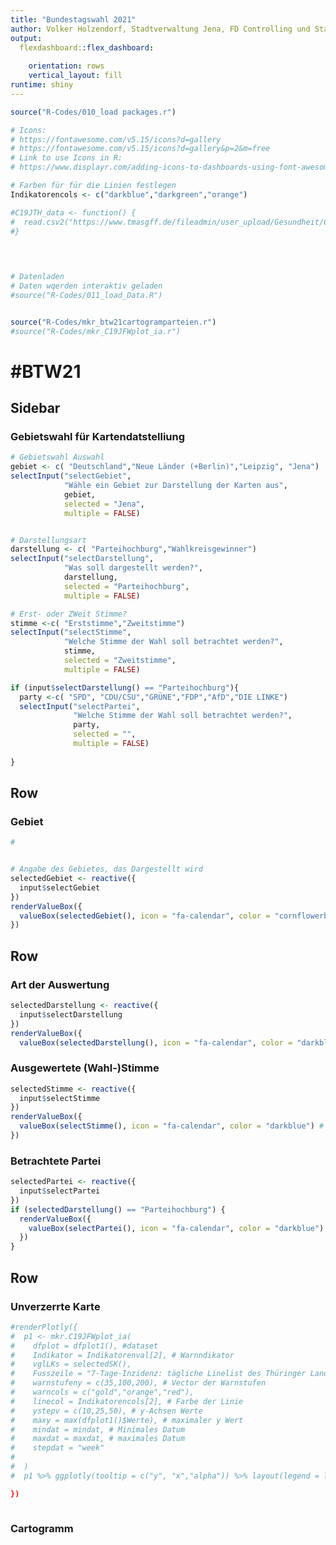 ```yaml
---
title: "Bundestagswahl 2021"
author: Volker Holzendorf, Stadtverwaltung Jena, FD Controlling und Statistik
output: 
  flexdashboard::flex_dashboard:
    
    orientation: rows
    vertical_layout: fill
runtime: shiny
---
```


```r
source("R-Codes/010_load packages.r")

# Icons:
# https://fontawesome.com/v5.15/icons?d=gallery
# https://fontawesome.com/v5.15/icons?d=gallery&p=2&m=free
# Link to use Icons in R:
# https://www.displayr.com/adding-icons-to-dashboards-using-font-awesome/

# Farben für für die Linien festlegen
Indikatorencols <- c("darkblue","darkgreen","orange")

#C19JTH_data <- function() {
#  read.csv2("https://www.tmasgff.de/fileadmin/user_upload/Gesundheit/COVID-19/Eindaemmungskonzept/Tagesuebersichten/#Uebersicht_Eindaemmungserlass.csv")
#}


  
  
# Datenladen
# Daten wqerden interaktiv geladen
#source("R-Codes/011_load_Data.R")


source("R-Codes/mkr_btw21cartogramparteien.r")
#source("R-Codes/mkr_C19JFWplot_ia.r")

```


#BTW21
=======================================================================

Sidebar {.sidebar}
-----------------------------------------------------------------------

### Gebietswahl für Kartendatstelliung


```r
# Gebietswahl Auswahl
gebiet <- c( "Deutschland","Neue Länder (+Berlin)","Leipzig", "Jena")
selectInput("selectGebiet",
            "Wähle ein Gebiet zur Darstellung der Karten aus",
            gebiet,
            selected = "Jena",
            multiple = FALSE)


# Darstellungsart
darstellung <- c( "Parteihochburg","Wahlkreisgewinner")
selectInput("selectDarstellung", 
            "Was soll dargestellt werden?",
            darstellung,
            selected = "Parteihochburg",
            multiple = FALSE)

# Erst- oder ZWeit Stimme?
stimme <-c( "Erststimme","Zweitstimme")
selectInput("selectStimme", 
            "Welche Stimme der Wahl soll betrachtet werden?",
            stimme,
            selected = "Zweitstimme",
            multiple = FALSE)

if (input$selectDarstellung() == "Parteihochburg"){
  party <-c( "SPD", "CDU/CSU","GRÜNE","FDP","AfD","DIE LINKE")
  selectInput("selectPartei", 
              "Welche Stimme der Wahl soll betrachtet werden?",
              party,
              selected = "",
              multiple = FALSE)
  
}

```

Row
-----------------------------------------------------------------------

### Gebiet {.value-box}



```r

# 


# Angabe des Gebietes, das Dargestellt wird
selectedGebiet <- reactive({
  input$selectGebiet
})
renderValueBox({
  valueBox(selectedGebiet(), icon = "fa-calendar", color = "cornflowerblue")
})
```



Row
-----------------------------------------------------------------------


### Art der Auswertung {.value-box}

```r
selectedDarstellung <- reactive({
  input$selectDarstellung
})
renderValueBox({
  valueBox(selectedDarstellung(), icon = "fa-calendar", color = "darkblue") 
```


### Ausgewertete (Wahl-)Stimme {.value-box}

```r
selectedStimme <- reactive({
  input$selectStimme
})
renderValueBox({
  valueBox(selectStimme(), icon = "fa-calendar", color = "darkblue") # Farbe für Stimmenartß
})
```


### Betrachtete Partei {.value-box}

```r
selectedPartei <- reactive({
  input$selectPartei
})
if (selectedDarstellung() == "Parteihochburg") {
  renderValueBox({
    valueBox(selectPartei(), icon = "fa-calendar", color = "darkblue") # Box in Parteifarbe
  })
}
```



Row 
-----------------------------------------------------------------------


### Unverzerrte Karte

```r


#renderPlotly({
#  p1 <- mkr.C19JFWplot_ia(
#    dfplot = dfplot1(), #dataset
#    Indikator = Indikatorenval[2], # Warnndikator
#    vglLKs = selectedSK(),
#    Fusszeile = "7-Tage-Inzidenz: tägliche Linelist des Thüringer Landesamt für Verbraucherschutz", #
#    warnstufeny = c(35,100,200), # Vector der Warnstufen
#    warncols = c("gold","orange","red"),
#    linecol = Indikatorencols[2], # Farbe der Linie
#    ystepv = c(10,25,50), # y-Achsen Werte
#    maxy = max(dfplot1()$Werte), # maximaler y Wert
#    mindat = mindat, # Minimales Datum
#    maxdat = maxdat, # maximales Datum
#    stepdat = "week"
#    
#  )
#  p1 %>% ggplotly(tooltip = c("y", "x","alpha")) %>% layout(legend = list(orientation = 'h'))

})



```


### Cartogramm

```r

```

